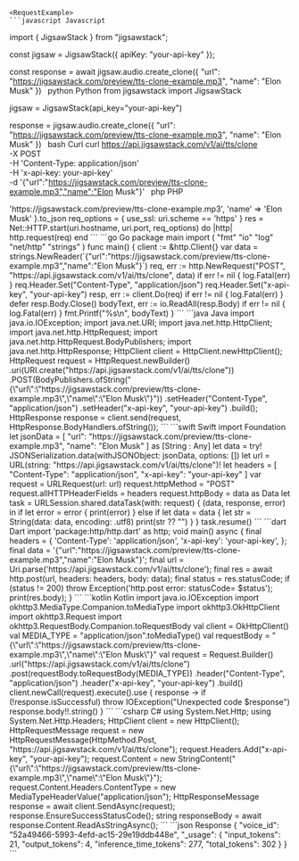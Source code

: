 
    <RequestExample>
    ```javascript Javascript
import { JigsawStack } from "jigsawstack";

const jigsaw = JigsawStack({ apiKey: "your-api-key" });

const response = await jigsaw.audio.create_clone({
      "url": "https://jigsawstack.com/preview/tts-clone-example.mp3",
      "name": "Elon Musk"
})
    ```
    ```python Python
from jigsawstack import JigsawStack

jigsaw = JigsawStack(api_key="your-api-key")

response = jigsaw.audio.create_clone({
      "url": "https://jigsawstack.com/preview/tts-clone-example.mp3",
      "name": "Elon Musk"
})
    ```
    ```bash Curl
curl https://api.jigsawstack.com/v1/ai/tts/clone \
 -X POST \
 -H 'Content-Type: application/json' \
 -H 'x-api-key: your-api-key' \
 -d '{"url":"https://jigsawstack.com/preview/tts-clone-example.mp3","name":"Elon Musk"}'
    ```
    ```php PHP
<?php
$ch = curl_init();
curl_setopt($ch, CURLOPT_URL, 'https://api.jigsawstack.com/v1/ai/tts/clone');
curl_setopt($ch, CURLOPT_RETURNTRANSFER, true);
curl_setopt($ch, CURLOPT_CUSTOMREQUEST, 'POST');
curl_setopt($ch, CURLOPT_HTTPHEADER, [
    'Content-Type: application/json',
    'x-api-key: your-api-key',
]);
curl_setopt($ch, CURLOPT_POSTFIELDS, '{"url":"https://jigsawstack.com/preview/tts-clone-example.mp3","name":"Elon Musk"}');

$response = curl_exec($ch);

curl_close($ch);

    ```
    ```ruby Ruby
require 'net/http'
require 'json'

uri = URI('https://api.jigsawstack.com/v1/ai/tts/clone')
req = Net::HTTP::Post.new(uri)
req.content_type = 'application/json'
req['x-api-key'] = 'your-api-key'

req.body = {
  'url' => 'https://jigsawstack.com/preview/tts-clone-example.mp3',
  'name' => 'Elon Musk'
}.to_json

req_options = {
  use_ssl: uri.scheme == 'https'
}
res = Net::HTTP.start(uri.hostname, uri.port, req_options) do |http|
  http.request(req)
end

    ```
    ```go Go
package main

import (
	"fmt"
	"io"
	"log"
	"net/http"
	"strings"
)

func main() {
	client := &http.Client{}
	var data = strings.NewReader(`{"url":"https://jigsawstack.com/preview/tts-clone-example.mp3","name":"Elon Musk"}`)
	req, err := http.NewRequest("POST", "https://api.jigsawstack.com/v1/ai/tts/clone", data)
	if err != nil {
		log.Fatal(err)
	}
	req.Header.Set("Content-Type", "application/json")
	req.Header.Set("x-api-key", "your-api-key")
	resp, err := client.Do(req)
	if err != nil {
		log.Fatal(err)
	}
	defer resp.Body.Close()
	bodyText, err := io.ReadAll(resp.Body)
	if err != nil {
		log.Fatal(err)
	}
	fmt.Printf("%s\n", bodyText)
}

    ```
    ```java Java
import java.io.IOException;
import java.net.URI;
import java.net.http.HttpClient;
import java.net.http.HttpRequest;
import java.net.http.HttpRequest.BodyPublishers;
import java.net.http.HttpResponse;

HttpClient client = HttpClient.newHttpClient();

HttpRequest request = HttpRequest.newBuilder()
    .uri(URI.create("https://api.jigsawstack.com/v1/ai/tts/clone"))
    .POST(BodyPublishers.ofString("{\"url\":\"https://jigsawstack.com/preview/tts-clone-example.mp3\",\"name\":\"Elon Musk\"}"))
    .setHeader("Content-Type", "application/json")
    .setHeader("x-api-key", "your-api-key")
    .build();

HttpResponse<String> response = client.send(request, HttpResponse.BodyHandlers.ofString());

    ```
    ```swift Swift
import Foundation

let jsonData = [
    "url": "https://jigsawstack.com/preview/tts-clone-example.mp3",
    "name": "Elon Musk"
] as [String : Any]
let data = try! JSONSerialization.data(withJSONObject: jsonData, options: [])

let url = URL(string: "https://api.jigsawstack.com/v1/ai/tts/clone")!
let headers = [
    "Content-Type": "application/json",
    "x-api-key": "your-api-key"
]

var request = URLRequest(url: url)
request.httpMethod = "POST"
request.allHTTPHeaderFields = headers
request.httpBody = data as Data

let task = URLSession.shared.dataTask(with: request) { (data, response, error) in
    if let error = error {
        print(error)
    } else if let data = data {
        let str = String(data: data, encoding: .utf8)
        print(str ?? "")
    }
}

task.resume()

    ```
    ```dart Dart
import 'package:http/http.dart' as http;

void main() async {
  final headers = {
    'Content-Type': 'application/json',
    'x-api-key': 'your-api-key',
  };

  final data = '{"url":"https://jigsawstack.com/preview/tts-clone-example.mp3","name":"Elon Musk"}';

  final url = Uri.parse('https://api.jigsawstack.com/v1/ai/tts/clone');

  final res = await http.post(url, headers: headers, body: data);
  final status = res.statusCode;
  if (status != 200) throw Exception('http.post error: statusCode= $status');

  print(res.body);
}

    ```
    ```kotlin Kotlin
import java.io.IOException
import okhttp3.MediaType.Companion.toMediaType
import okhttp3.OkHttpClient
import okhttp3.Request
import okhttp3.RequestBody.Companion.toRequestBody

val client = OkHttpClient()

val MEDIA_TYPE = "application/json".toMediaType()

val requestBody = "{\"url\":\"https://jigsawstack.com/preview/tts-clone-example.mp3\",\"name\":\"Elon Musk\"}"

val request = Request.Builder()
  .url("https://api.jigsawstack.com/v1/ai/tts/clone")
  .post(requestBody.toRequestBody(MEDIA_TYPE))
  .header("Content-Type", "application/json")
  .header("x-api-key", "your-api-key")
  .build()

client.newCall(request).execute().use { response ->
  if (!response.isSuccessful) throw IOException("Unexpected code $response")
  response.body!!.string()
}

    ```
    ```csharp C#
using System.Net.Http;
using System.Net.Http.Headers;

HttpClient client = new HttpClient();

HttpRequestMessage request = new HttpRequestMessage(HttpMethod.Post, "https://api.jigsawstack.com/v1/ai/tts/clone");

request.Headers.Add("x-api-key", "your-api-key");

request.Content = new StringContent("{\"url\":\"https://jigsawstack.com/preview/tts-clone-example.mp3\",\"name\":\"Elon Musk\"}");
request.Content.Headers.ContentType = new MediaTypeHeaderValue("application/json");

HttpResponseMessage response = await client.SendAsync(request);
response.EnsureSuccessStatusCode();
string responseBody = await response.Content.ReadAsStringAsync();

    ```
    </RequestExample>
    <ResponseExample>
    ```json Response
{
      "voice_id": "52a49466-5993-4efd-ac15-29e19ddb448e",
      "_usage": {
            "input_tokens": 21,
            "output_tokens": 4,
            "inference_time_tokens": 277,
            "total_tokens": 302
      }
}
    ```
    </ResponseExample>
    
    